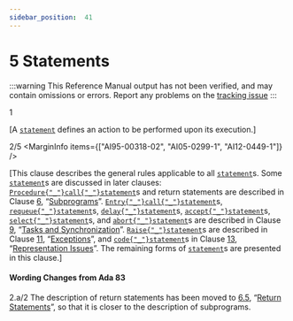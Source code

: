 ```yaml
---
sidebar_position:  41
---
```


# 5 Statements

:::warning
This Reference Manual output has not been verified,
and may contain omissions or errors.
Report any problems on the [tracking issue](https://github.com/ada-lang-io/ada-lang-io/issues/20)
:::


<MarginText>1</MarginText>
<p>[A <code><a href="../AA-5/AA-5.1#S0167">statement</a></code> defines an action to be performed upon its execution.]<br /></p>

<MarginText>2/5</MarginText>
<MarginInfo items={["AI95-00318-02", "AI05-0299-1", "AI12-0449-1"]} />
<p>[This clause describes the general rules applicable to all <code><a href="../AA-5/AA-5.1#S0167">statement</a></code>s. Some <code><a href="../AA-5/AA-5.1#S0167">statement</a></code>s are discussed in later clauses: <code><a href="../AA-6/AA-6.4#S0217">Procedure{"_"}call{"_"}statement</a></code>s and return statements are described in Clause <a href="../AA-6/">6</a>, &ldquo;<a href="../AA-6/">Subprograms</a>&rdquo;. <code><a href="../AA-9/AA-9.5#S0264">Entry{"_"}call{"_"}statement</a></code>s, <code><a href="../AA-9/AA-9.5#S0265">requeue{"_"}statement</a></code>s, <code><a href="../AA-9/AA-9.6#S0266">delay{"_"}statement</a></code>s, <code><a href="../AA-9/AA-9.5#S0258">accept{"_"}statement</a></code>s, <code><a href="../AA-9/AA-9.7#S0269">select{"_"}statement</a></code>s, and <code><a href="../AA-9/AA-9.8#S0284">abort{"_"}statement</a></code>s are described in Clause <a href="../AA-9/">9</a>, &ldquo;<a href="../AA-9/">Tasks and Synchronization</a>&rdquo;. <code><a href="../AA-11/AA-11.3#S0308">Raise{"_"}statement</a></code>s are described in Clause <a href="../AA-11/">11</a>, &ldquo;<a href="../AA-11/">Exceptions</a>&rdquo;, and <code><a href="../AA-13/AA-13.8#S0357">code{"_"}statement</a></code>s in Clause <a href="../AA-13/">13</a>, &ldquo;<a href="../AA-13/">Representation Issues</a>&rdquo;. The remaining forms of <code><a href="../AA-5/AA-5.1#S0167">statement</a></code>s are presented in this clause.] <br /></p>

<AnnotatedOnly>

#### Wording Changes from Ada 83

</AnnotatedOnly>
<AnnotatedOnly>
<MarginText>2.a/2</MarginText>
<MarginInfo items={["AI95-00318-02"]} />
<Admonition type="aarm" aarm="note">
The description of return statements has been moved to <a href="../AA-6/AA-6.5">6.5</a>, &ldquo;<a href="../AA-6/AA-6.5">Return Statements</a>&rdquo;, so that it is closer to the description of subprograms. <br />
</Admonition>
</AnnotatedOnly>

